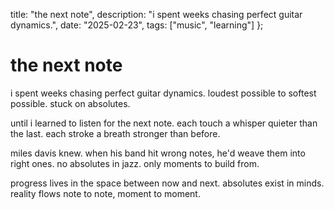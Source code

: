 
  title: "the next note",
  description: "i spent weeks chasing perfect guitar dynamics.",
  date: "2025-02-23",
  tags: ["music", "learning"]
};

# the next note

<Tags tags={metadata.tags} className="mt-2 mb-8" />


i spent weeks chasing perfect guitar dynamics. loudest possible to softest possible. stuck on absolutes.

until i learned to listen for the next note. each touch a whisper quieter than the last. each stroke a breath stronger than before.

miles davis knew. when his band hit wrong notes, he'd weave them into right ones. no absolutes in jazz. only moments to build from.

progress lives in the space between now and next. absolutes exist in minds. reality flows note to note, moment to moment.